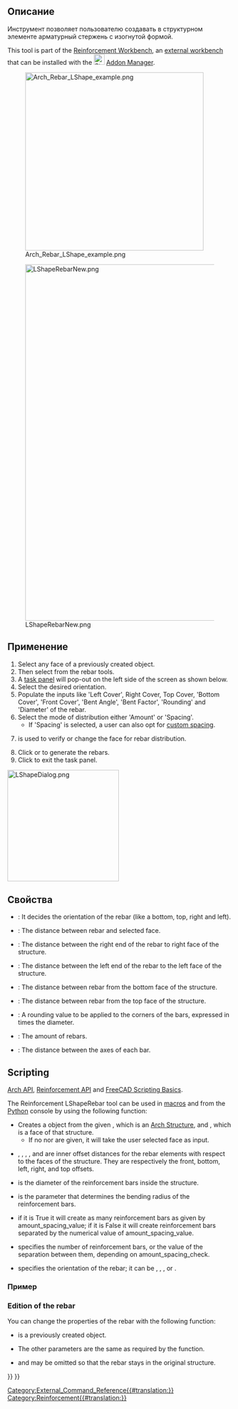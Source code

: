 <languages/>

<div class="mw-translate-fuzzy">
{{Docnav/ru
|[[Arch_Rebar_UShape/ru|U-Образная арматура]]
|[[Arch_Rebar_Stirrup/ru|Кольцевая арматура]]
|[[Arch_Workbench/ru|Архитектурный верстак "Arch"]]
|IconL=Arch_Rebar_UShape.svg
|IconR=Arch_Rebar_Stirrup.svg
|IconC=Workbench_Arch.svg
}}
</div>

<div class="mw-translate-fuzzy">
{{GuiCommand/ru
|Name/ru=L-Образная арматура
|Name=Arch_Rebar_LShape
|MenuLocation=Arch → Rebar tools → L-Shape Rebar<br>3D/BIM → Reinforcement tools → L-Shape Rebar
|Workbenches=[[Arch_Workbench/ru|Arch]], [[BIM_Workbench/ru|BIM]]
|Version=0.17
|SeeAlso=[[Reinforcement_Workbench/ru|Reinforcement]], [[Arch_Rebar/ru|Арматура по эскизу]], [[Arch_Rebar_BentShape/ru|Изогнутая арматура]]
}}
</div>

<span id="Description"></span>
==Описание==

<div class="mw-translate-fuzzy">
Инструмент {{KEY|[[Image:Arch_Rebar_LShape.png|16px]] LShape Rebar}}  позволяет пользователю создавать в структурном элементе арматурный стержень с изогнутой формой.
</div>

This tool is part of the [[Reinforcement_Workbench|Reinforcement Workbench]], an [[External_workbenches|external workbench]] that can be installed with the [[Image:Std_AddonMgr.svg|24px]] [[Std_AddonMgr|Addon Manager]].

[[Image:Arch_Rebar_LShape_example.png|400px]]
<div class="mw-translate-fuzzy">
[[Image:LShapeRebarNew.png|800px]]
</div>

<span id="Usage"></span>
==Применение==

# Select any face of a previously created {{Button|[[Image:Arch_Structure.svg|16px]] [[Arch Structure]]}} object.
# Then select {{Button|[[Image:Reinforcement_LShapeRebar.svg|16px]] [[Reinforcement_LShapeRebar|L-Shape Rebar]]}} from the rebar tools.
# A [[Task_panel|task panel]] will pop-out on the left side of the screen as shown below.
# Select the desired orientation.
# Populate the inputs like 'Left Cover', Right Cover, Top Cover, 'Bottom Cover', 'Front Cover', 'Bent Angle', 'Bent Factor', 'Rounding' and 'Diameter' of the rebar.
# Select the mode of distribution either 'Amount' or 'Spacing'.
#* If 'Spacing' is selected, a user can also opt for [[Reinforcement_Custom_Spacing|custom spacing]].
# {{Button|Pick Selected Face}} is used to verify or change the face for rebar distribution.
# Click {{Button|OK}} or {{Button|Apply}} to generate the rebars.
# Click {{Button|Cancel}} to exit the task panel.

[[Image:LShapeDialog.png|250px]]
{{Caption|Task panel for the tool}}

<span id="Properties"></span>
==Свойства== 

* {{PropertyData|Orientation}}: It decides the orientation of the rebar (like a bottom, top, right and left).
* {{PropertyData|Front Cover}}: The distance between rebar and selected face.
* {{PropertyData|Right Cover}}: The distance between the right end of the rebar to right face of the structure.
* {{PropertyData|Left Cover}}: The distance between the left end of the rebar to the left face of the structure.
* {{PropertyData|Bottom Cover}}: The distance between rebar from the bottom face of the structure.
* {{PropertyData|Top Cover}}: The distance between rebar from the top face of the structure.
* {{PropertyData|Rounding}}: A rounding value to be applied to the corners of the bars, expressed in times the diameter.
* {{PropertyData|Amount}}: The amount of rebars.
* {{PropertyData|Spacing}}: The distance between the axes of each bar.

==Scripting==

{{Emphasis|See also:}} [[Arch_API|Arch API]], [[Reinforcement_API|Reinforcement API]] and [[FreeCAD_Scripting_Basics|FreeCAD Scripting Basics]].

The Reinforcement LShapeRebar tool can be used in [[Macros|macros]] and from the [[Python|Python]] console by using the following function:

{{Code|code=
Rebar = makeLShapeRebar(f_cover, b_cover, l_cover, r_cover,
                        diameter, t_cover, rounding, amount_spacing_check, amount_spacing_value, orientation="Bottom Left",
                        structure=None, facename=None):
}}

* Creates a {{incode|Rebar}} object from the given {{incode|structure}}, which is an [[Arch Structure]], and {{incode|facename}}, which is a face of that structure.
** If no {{incode|structure}} nor {{incode|facename}} are given, it will take the user selected face as input.
* {{incode|f_cover}}, {{incode|b_cover}}, {{incode|l_cover}}, {{incode|r_cover}}, and {{incode|t_cover}} are inner offset distances for the rebar elements with respect to the faces of the structure. They are respectively the front, bottom, left, right, and top offsets.
* {{incode|diameter}} is the diameter of the reinforcement bars inside the structure.
* {{incode|rounding}} is the parameter that determines the bending radius of the reinforcement bars.
* {{incode|amount_spacing_check}} if it is True it will create as many reinforcement bars as given by amount_spacing_value; if it is False it will create reinforcement bars separated by the numerical value of amount_spacing_value.
* {{incode|amount_spacing_value}} specifies the number of reinforcement bars, or the value of the separation between them, depending on amount_spacing_check.
* {{incode|orientation}} specifies the orientation of the rebar; it can be {{incode|"Bottom Right"}}, {{incode|"Bottom Left"}}, {{incode|"Top Right"}}, or {{incode|"Top Left"}}.

<span id="Example"></span>
=== Пример ===

{{Code|code=
import FreeCAD, Arch, LShapeRebar

Structure = Arch.makeStructure(length=1000, width=1000, height=400)
Structure.ViewObject.Transparency = 80
FreeCAD.ActiveDocument.recompute()

Rebar = LShapeRebar.makeLShapeRebar(50, 20, 20, 20,
                                    8, 50, 4, True, 6, "Bottom Left", Structure, "Face4")
Rebar.ViewObject.ShapeColor = (0.9, 0.0, 0.0)

Rebar2 = LShapeRebar.makeLShapeRebar(50, 50, 20, 20,
                                     8, 50, 4, True, 6, "Bottom Left", Structure, "Face6")
Rebar2.ViewObject.ShapeColor = (0.0, 0.0, 0.9) 
}}

=== Edition of the rebar ===

You can change the properties of the rebar with the following function:

{{Code|code=
editLShapeRebar(Rebar, f_cover, b_cover, l_cover, r_cover,
                diameter, t_cover, rounding, amount_spacing_check, amount_spacing_value, orientation,
                structure=None, facename=None)
}}

* {{incode|Rebar}} is a previously created {{incode|LShapeRebar}} object.
* The other parameters are the same as required by the {{incode|makeLShapeRebar()}} function.
* {{incode|structure}} and {{incode|facename}} may be omitted so that the rebar stays in the original structure.

{{Code|code=
import LShapeRebar

LShapeRebar.editLShapeRebar(Rebar, 50, 50, 20, 20,
                            12, 50, 6, True, 5, "Top Right")

LShapeRebar.editLShapeRebar(Rebar2, 50, 50, 20, 20,
                            12, 70, 6, True, 5, "Top Right")
}}


<div class="mw-translate-fuzzy">
{{Docnav/ru
|[[Arch_Rebar_UShape/ru|U-Образная арматура]]
|[[Arch_Rebar_Stirrup/ru|Кольцевая арматура]]
|[[Arch_Workbench/ru|Архитектурный верстак "Arch"]]
|IconL=Arch_Rebar_UShape.svg
|IconR=Arch_Rebar_Stirrup.svg
|IconC=Workbench_Arch.svg
}}
</div>

[[Category:External_Command_Reference{{#translation:}}]]
[[Category:Reinforcement{{#translation:}}]]
{{BIM_Tools_navi{{#translation:}}}}
{{Userdocnavi{{#translation:}}}}
